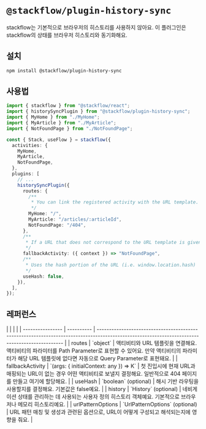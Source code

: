 
# `@stackflow/plugin-history-sync`

stackflow는 기본적으로 브라우저의 히스토리를 사용하지 않아요. 이 플러그인은 stackflow의 상태를 브라우저 히스토리와 동기화해요.

## 설치

```bash npm2bun copy
npm install @stackflow/plugin-history-sync
```


## 사용법

```ts showLineNumbers filename="stackflow.ts" copy
import { stackflow } from "@stackflow/react";
import { historySyncPlugin } from "@stackflow/plugin-history-sync";
import { MyHome } from "./MyHome";
import { MyArticle } from "./MyArticle";
import { NotFoundPage } from "./NotFoundPage";

const { Stack, useFlow } = stackflow({
  activities: {
    MyHome,
    MyArticle,
    NotFoundPage,
  },
  plugins: [
    // ...
    historySyncPlugin({
      routes: {
        /**
         * You can link the registered activity with the URL template.
         */
        MyHome: "/",
        MyArticle: "/articles/:articleId",
        NotFoundPage: "/404",
      },
      /**
       * If a URL that does not correspond to the URL template is given, it moves to the `fallbackActivity`.
       */
      fallbackActivity: ({ context }) => "NotFoundPage",
      /**
       * Uses the hash portion of the URL (i.e. window.location.hash)
       */
      useHash: false,
    }),
  ],
});
```

## 레퍼런스

<APITable>
|                  |            |                                                                                                                                                 |
| ---------------- | ---------- | ----------------------------------------------------------------------------------------------------------------------------------------------  |
| routes           | `object`   | 액티비티와 URL 템플릿을 연결해요. 액티비티의 파라미터를 Path Parameter로 표현할 수 있어요. 만약 액티비티의 파라미터가 해당 URL 템플릿에 없다면 자동으로 Query Parameter로 표현돼요. |
| fallbackActivity | `(args: { initialContext: any }) => K` | 첫 진입시에 현재 URL과 매핑되는 URL이 없는 경우 어떤 액티비티로 보낼지 결정해요. 일반적으로 404 페이지를 만들고 여기에 할당해요.                                              |
| useHash           | `boolean` (optional)                                        | 해시 기반 라우팅을 사용할지를 결정해요. 기본값은 false예요.                                         |
| history           | `History` (optional)                                        | 네비게이션 상태를 관리하는 데 사용되는 사용자 정의 히스토리 객체예요. 기본적으로 브라우저나 메모리 히스토리예요. |
| urlPatternOptions | `UrlPatternOptions` (optional)                              | URL 패턴 매칭 및 생성과 관련된 옵션으로, URL이 어떻게 구성되고 해석되는지에 영향을 줘요.                |
</APITable>
